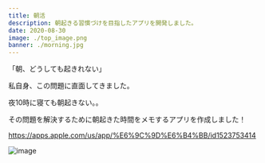 ```yaml
---
title: 朝活
description: 朝起きる習慣づけを目指したアプリを開発しました。
date: 2020-08-30
image: ./top_image.png
banner: ./morning.jpg
---
```


「朝、どうしても起きれない」

私自身、この問題に直面してきました。

夜10時に寝ても朝起きない。。

その問題を解決するために朝起きた時間をメモするアプリを作成しました！



https://apps.apple.com/us/app/%E6%9C%9D%E6%B4%BB/id1523753414


<Row>
<Col>

![image](./app_screenshot.png)


</Col>
</Row>



